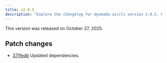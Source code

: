 ```yaml
---
title: v2.0.5
description: "Explore the changelog for @yamada-ui/cli version 2.0.5. Learn about the features, bug fixes, and improvements."
---
```


This version was released on October 27, 2025.

## Patch changes

- [371fedb](https://github.com/yamada-ui/yamada-ui/commit/371fedbc66a67ee69d2bcc1a51d2b94ebd26d0ab) Updated dependencies.
